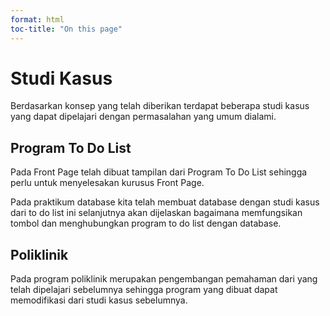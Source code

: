 ```yaml
---
format: html
toc-title: "On this page"
---
```


# <b>Studi Kasus</b> {.unnumbered}

Berdasarkan konsep yang telah diberikan terdapat beberapa studi kasus yang dapat dipelajari dengan permasalahan yang umum dialami.

## Program To Do List

Pada Front Page telah dibuat tampilan dari Program To Do List sehingga perlu untuk menyelesakan kurusus Front Page.

Pada praktikum database kita telah membuat database dengan studi kasus dari to do list ini selanjutnya akan dijelaskan bagaimana memfungsikan tombol dan menghubungkan program to do list dengan database.

## Poliklinik

Pada program poliklinik merupakan pengembangan pemahaman dari yang telah dipelajari sebelumnya sehingga program yang dibuat dapat memodifikasi dari studi kasus sebelumnya.